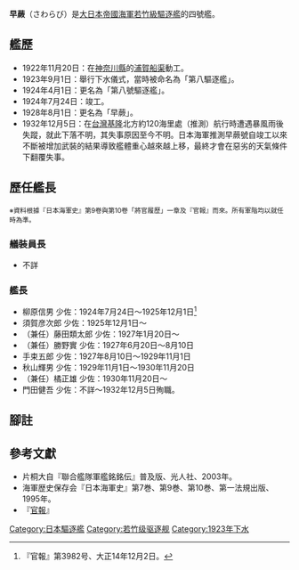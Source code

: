 {{軍艦模板
|Ship name= 早蕨 [[File:Naval_Ensign_of_Japan.svg|20px]]<br /><small>さわらび</small>
|Ship image=[[File:Japanese_destroyer_No8_Sawarabi.jpg|300px]]
|Ship caption=在立山外海進行航海測試中的「早蕨」
|Operators={{navy|Empire of Japan|name=大日本帝國海軍|link=大日本帝國海軍}}
|Cost=
|Ship country={{flag|Empire of Japan}}
|Ship flag=
|Ship class=[[若竹級驅逐艦|若竹級驅逐艦]]
|Ship ordered=1918年度軍備計畫（[[八六艦隊案|八六艦隊案]]）
|Ship awarded=
|Ship builder=[[浦賀船渠|浦賀船渠]]
|Ship laid down=1922年11月20日
|Ship launched=1923年9月1日
|Ship christened=
|Ship commissioned=1924年7月24日
|Ship decommissioned=1933年4月1日
|Ship in service=
|Ship out of service=
|Ship reclassified=
|Ship refit=
|Ship fate=推測於1932年12月5日於[[基隆|基隆]]外海翻覆沉沒
|Ship motto=
|Ship nickname=
|Ship honours=
|Ship notes=
|Header caption=
|Ship displacement=標準：820噸
|Ship length=83.8公尺
|Ship beam=8.08公尺
|Ship draft=2.51公尺
|Ship power=21,500匹馬力
|Ship propulsion=齒輪減速渦輪機<br />2座2軸推進
|Ship speed=35節
|Ship range=
|Ship complement=
|Ship armament=*3 x 120毫米單裝艦砲
* 2 x 6.5毫米單裝機槍
* 2 x 530毫米雙聯裝魚雷發射管
|Ship armor=
}}
'''早蕨'''（さわらび）是[[大日本帝國海軍|大日本帝國海軍]][[若竹級驅逐艦|若竹級驅逐艦]]的四號艦。

==艦歷==
*1922年11月20日：在[[神奈川縣|神奈川縣]]的[[浦賀船渠|浦賀船渠]]動工。
*1923年9月1日：舉行下水儀式，當時被命名為「第八驅逐艦」。
*1924年4月1日：更名為「第八號驅逐艦」。
*1924年7月24日：竣工。
*1928年8月1日：更名為「早蕨」。
*1932年12月5日：在[[台灣|台灣]][[基隆|基隆]]北方約120海里處（推測）航行時遭遇暴風雨後失蹤，就此下落不明，其失事原因至今不明。日本海軍推測早蕨號自竣工以來不斷被增加武裝的結果導致艦體重心越來越上移，最終才會在惡劣的天氣條件下翻覆失事。
==歷任艦長==
<small>※資料根據『日本海軍史』第9卷與第10卷「將官履歷」一章及『官報』而來。所有軍階均以就任時為準。</small>
===艤裝員長===
*不詳
===艦長===
*柳原信男 少佐：1924年7月24日～1925年12月1日<ref>『官報』第3982号、大正14年12月2日。</ref>
*須賀彦次郎 少佐：1925年12月1日～ 
*（兼任）藤田類太郎 少佐：1927年1月20日～
*（兼任）勝野實 少佐：1927年6月20日～8月10日
*手束五郎 少佐：1927年8月10日～1929年11月1日
*秋山輝男 少佐：1929年11月1日～1930年11月20日
*（兼任）橘正雄 少佐：1930年11月20日～
*門田健吾 少佐：不詳～1932年12月5日殉職。
==腳註==
{{Reflist}}
== 參考文獻 ==
*片桐大自『聯合艦隊軍艦銘銘伝』普及版、光人社、2003年。
*海軍歴史保存会『日本海軍史』第7巻、第9巻、第10巻、第一法規出版、1995年。 
*『[[官報|官報]]』

{{若竹型驱逐舰}}

[[Category:日本驅逐艦|Category:日本驅逐艦]]
[[Category:若竹级驱逐舰|Category:若竹级驱逐舰]]
[[Category:1923年下水|Category:1923年下水]]